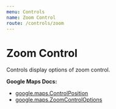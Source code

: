 ```yaml
---
menu: Controls
name: Zoom Control
route: /controls/zoom
---
```



# Zoom Control

Controls display options of zoom control.

**Google Maps Docs:**

- [google.maps.ControlPosition](https://developers.google.com/maps/documentation/javascript/reference#ControlPosition)
- [google.maps.ZoomControlOptions](https://developers.google.com/maps/documentation/javascript/reference#ZoomControlOptions)

<Playground>
  <DocsMap
    zoom={8}
    center={{ lat: 36, lng: -122 }}
  >
    <ZoomControl position="BOTTOM_CENTER" />
  </DocsMap>
</Playground>

<PropsTable of={ZoomControl} />
